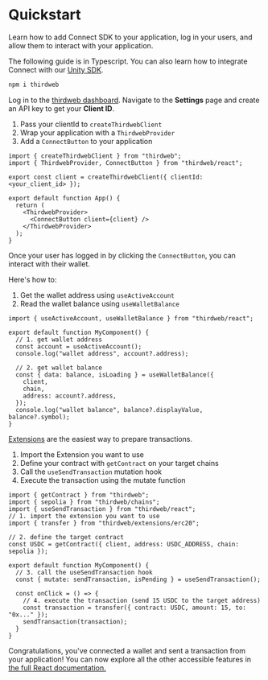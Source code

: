 
# Quickstart

Learn how to add Connect SDK to your application, log in your users, and allow them to interact with your application.

The following guide is in Typescript. You can also learn how to integrate Connect with our [Unity SDK](https://portal.thirdweb.com/unity).

<Steps>
<Step title="Install the Connect SDK">

```bash
npm i thirdweb
```

</Step>

<Step title="Get Your Client ID">

Log in to the [thirdweb dashboard](https://thirdweb.com/dashboard). Navigate to the **Settings** page and create an API key to get your **Client ID**.

</Step>

<Step title="Set up the Client, Provider and ConnectButton">

1. Pass your clientId to `createThirdwebClient`
2. Wrap your application with a `ThirdwebProvider`
3. Add a `ConnectButton` to your application

```tsx
import { createThirdwebClient } from "thirdweb";
import { ThirdwebProvider, ConnectButton } from "thirdweb/react";

export const client = createThirdwebClient({ clientId: <your_client_id> });

export default function App() {
  return (
    <ThirdwebProvider>
      <ConnectButton client={client} />
    </ThirdwebProvider>
  );
}
```

</Step>

<Step title="Interact With A Wallet">

Once your user has logged in by clicking the `ConnectButton`, you can interact with their wallet.

Here's how to:
1. Get the wallet address using `useActiveAccount`
2. Read the wallet balance using `useWalletBalance`

```tsx
import { useActiveAccount, useWalletBalance } from "thirdweb/react";

export default function MyComponent() {
  // 1. get wallet address
  const account = useActiveAccount();
  console.log("wallet address", account?.address);
  
  // 2. get wallet balance
  const { data: balance, isLoading } = useWalletBalance({
    client,
    chain,
    address: account?.address,
  });
  console.log("wallet balance", balance?.displayValue, balance?.symbol);
}
```

</Step>

<Step title="Send a Transaction">

[Extensions](/typescript/v5/extensions/use) are the easiest way to prepare transactions. 

1. Import the Extension you want to use
2. Define your contract with `getContract` on your target chains
3. Call the `useSendTransaction` mutation hook
4. Execute the transaction using the mutate function

```tsx
import { getContract } from "thirdweb";
import { sepolia } from "thirdweb/chains";
import { useSendTransaction } from "thirdweb/react";
// 1. import the extension you want to use
import { transfer } from "thirdweb/extensions/erc20";

// 2. define the target contract
const USDC = getContract({ client, address: USDC_ADDRESS, chain: sepolia });

export default function MyComponent() {
  // 3. call the useSendTransaction hook
  const { mutate: sendTransaction, isPending } = useSendTransaction();

  const onClick = () => {
    // 4. execute the transaction (send 15 USDC to the target address)
    const transaction = transfer({ contract: USDC, amount: 15, to: "0x..." });
    sendTransaction(transaction);
  }
}
```

</Step>



<Step title="You're Ready to build"> 

Congratulations, you've connected a wallet and sent a transaction from your application! You can now explore all the other accessible features in [the full React documentation.](/react/v5)   

</Step>
</Steps>


